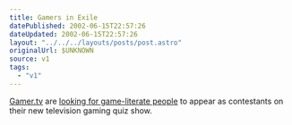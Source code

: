 ```yaml
---
title: Gamers in Exile
datePublished: 2002-06-15T22:57:26
dateUpdated: 2002-06-15T22:57:26
layout: "../../../layouts/posts/post.astro"
originalUrl: $UNKNOWN
source: v1
tags:
  - "v1"
---
```


[Gamer.tv][1] are [looking for game-literate people][2] to appear as contestants on their new television gaming quiz show.

[1]: http://www.gamer.tv/ "Gamer.tv"
[2]: http://www.gamer.tv/page/feature/3174176.htm "Gamer.tv: New Gaming Quiz Show"
